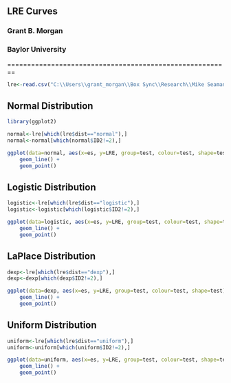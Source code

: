 ## LRE Curves
### Grant B. Morgan
### Baylor University

========================================================

```r
lre<-read.csv("C:\\Users\\grant_morgan\\Box Sync\\Research\\Mike Seaman\\minimum_R.csv", header=TRUE)
```

## Normal Distribution
```r
library(ggplot2)

normal<-lre[which(lre$dist=="normal"),]
normal<-normal[which(normal$ID2!=2),]

ggplot(data=normal, aes(x=es, y=LRE, group=test, colour=test, shape=test)) +
    geom_line() +
    geom_point()
```

## Logistic Distribution
```r

logistic<-lre[which(lre$dist=="logistic"),]
logistic<-logistic[which(logistic$ID2!=2),]

ggplot(data=logistic, aes(x=es, y=LRE, group=test, colour=test, shape=test)) +
    geom_line() +
    geom_point()
```

## LaPlace Distribution
```r

dexp<-lre[which(lre$dist=="dexp"),]
dexp<-dexp[which(dexp$ID2!=2),]

ggplot(data=dexp, aes(x=es, y=LRE, group=test, colour=test, shape=test)) +
    geom_line() +
    geom_point()
```

## Uniform Distribution
```r

uniform<-lre[which(lre$dist=="uniform"),]
uniform<-uniform[which(uniform$ID2!=2),]

ggplot(data=uniform, aes(x=es, y=LRE, group=test, colour=test, shape=test)) +
    geom_line() +
    geom_point()
```
